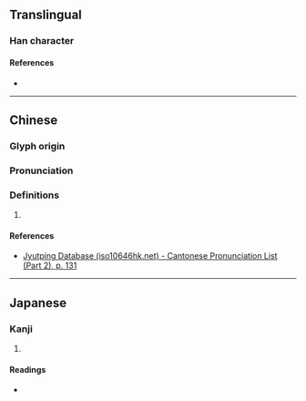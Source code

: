 {{character info/new}}
==Translingual==

===Han character===
{{Han char|rn=75|rad=木|as=10|sn=14|four=|canj=DGWG|ids=⿰木埋}}

====References====
* {{Han ref|kx=0545.040|dkj=15287|dj=0932.130|hdz=21260.030|uh=69B8|ud=27064}}

----

==Chinese==
{{zh-forms}}

===Glyph origin===
{{Han etym}}

===Pronunciation===
{{zh-pron
|m=zhāi
|c=zaai1
|h=pfs=
|md=
|mn=
|w=
|mc=y
|oc=y
|cat=
}}

===Definitions===
{{zh-hanzi}}

# {{rfdef|lang=zh}}

====References====
* [http://www.iso10646hk.net/jp/document/download.jsp Jyutping Database (iso10646hk.net) - Cantonese Pronunciation List (Part 2), p. 131]

----

==Japanese==

===Kanji===
{{ja-kanji|grade=|rs=木10}}

# {{defn|lang=ja|sort=木10}}

====Readings====
* {{ja-readings|on=[[たい]] (tai)|kun=[[かれきのね]] (karekinone), [[くい]] (kui)}}